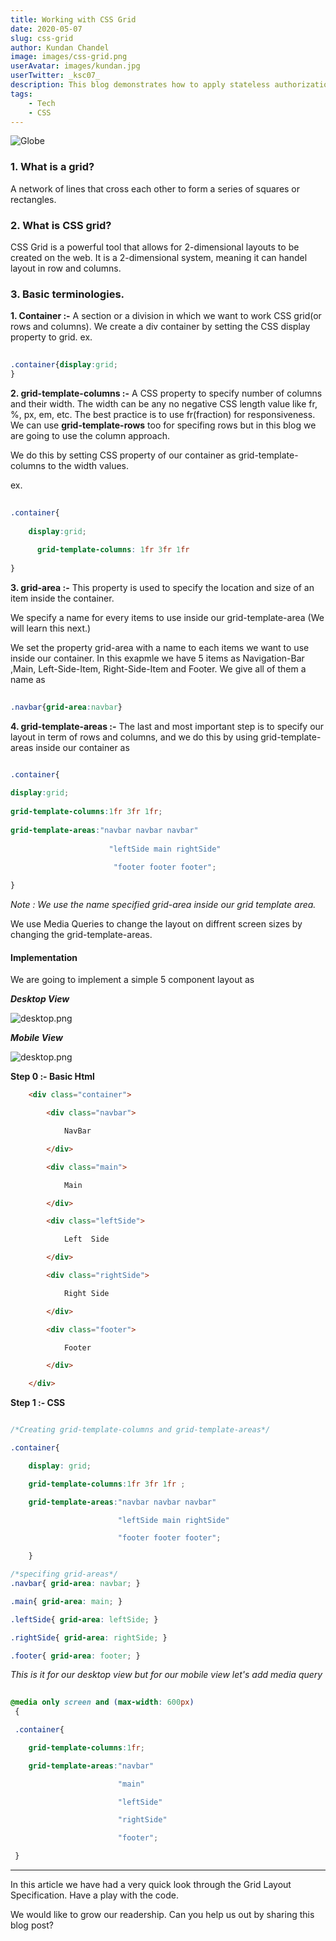 ```yaml
---
title: Working with CSS Grid
date: 2020-05-07
slug: css-grid
author: Kundan Chandel
image: images/css-grid.png
userAvatar: images/kundan.jpg
userTwitter: _ksc07_
description: This blog demonstrates how to apply stateless authorization using jwt in node.js
tags:
    - Tech
    - CSS
---
```


![Globe](images/css-grid.png)


### 1. What is a grid?

A network of lines that cross each other to form a series of squares or rectangles.

### 2. What is CSS grid?


CSS Grid is a powerful tool that allows for 2-dimensional layouts to be created on the web. It is a 2-dimensional system, meaning it can handel layout in row and columns.


### 3. Basic terminologies.
 
**1. Container :-** A section or a division in which we want to work CSS grid(or rows and columns). We create a div container by setting the CSS display property to grid.
 ex.
 
```css
 
.container{display:grid; 
}
 ```
 
**2. grid-template-columns :-** A CSS property to specify number of columns and their width. The width can be any no negative CSS length value like fr, %, px, em, etc. 
The best practice is to use fr(fraction) for responsiveness. 
 We can use **grid-template-rows** too  for specifing rows but in this blog we are going to use the column approach.

 We do this by setting CSS property of our container as grid-template-columns to the width values.
 
ex. 
 
```css
 
.container{ 
    
	display:grid;
  
      grid-template-columns: 1fr 3fr 1fr
 
}
 ```
  
**3. grid-area :-** This property is used to specify the location and size of an item inside the container.
  
We specify a name for every items to use inside our grid-template-area (We will learn this next.)
  
We set the property grid-area with a name to each items we want to use inside our container.
 In this exapmle we have 5 items as Navigation-Bar ,Main, Left-Side-Item, Right-Side-Item and Footer. We give all of them a name as
 
 ```css
  
.navbar{grid-area:navbar}
  ```

**4. grid-template-areas :-** The last and most important step is to specify our layout in term of rows and columns,
 and we do this by using grid-template-areas inside our container as
  
```css

.container{
  
display:grid;
  
grid-template-columns:1fr 3fr 1fr;
  
grid-template-areas:"navbar navbar navbar"
   
                      "leftSide main rightSide"

                       "footer footer footer";
    
}
```
 
*Note : We use the name specified grid-area inside our grid template area.*

We use Media Queries to change the layout on diffrent screen sizes by changing the grid-template-areas.

#### Implementation
 
We are going to implement a simple 5 component layout as

***Desktop View***

![desktop.png](https://i.postimg.cc/J0STk3xG/desktop.png)


***Mobile View***

![desktop.png](https://i.postimg.cc/mgB4x12W/mobile.png)

**Step 0 :- Basic Html** 

```html
    <div class="container">

        <div class="navbar">

            NavBar

        </div>

        <div class="main">

            Main

        </div>

        <div class="leftSide">

            Left  Side

        </div>

        <div class="rightSide">

            Right Side

        </div>

        <div class="footer">

            Footer

        </div>

    </div>

```

**Step 1 :- CSS**

```css

/*Creating grid-template-columns and grid-template-areas*/

.container{

    display: grid;

    grid-template-columns:1fr 3fr 1fr ;

    grid-template-areas:"navbar navbar navbar"

                        "leftSide main rightSide"

                        "footer footer footer";

    }

/*specifing grid-areas*/
.navbar{ grid-area: navbar; }

.main{ grid-area: main; }

.leftSide{ grid-area: leftSide; }

.rightSide{ grid-area: rightSide; }

.footer{ grid-area: footer; }

```

*This is it for our desktop view but for our mobile view let's add media query*

```css
 
@media only screen and (max-width: 600px)
 {

 .container{

    grid-template-columns:1fr;

    grid-template-areas:"navbar"

                        "main"

                        "leftSide"

                        "rightSide"

                        "footer";

 }
```


***

In this article we have had a very quick look through the Grid Layout Specification. Have a play with the code.

We would like to grow our readership. Can you help us out by sharing this blog post?












